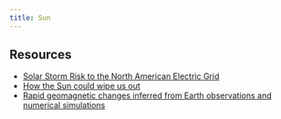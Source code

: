 ```yaml
---
title: Sun
---
```


## Resources

- [Solar Storm Risk to the North American Electric Grid](https://web.archive.org/web/20140311142740/https://www.lloyds.com/~/media/lloyds/reports/emerging%20risk%20reports/solar%20storm%20risk%20to%20the%20north%20american%20electric%20grid.pdf)
- [How the Sun could wipe us out](https://unherd.com/2021/07/how-the-sun-could-wipe-us-out/)
- [Rapid geomagnetic changes inferred from Earth observations and numerical simulations](https://www.nature.com/articles/s41467-020-16888-0)